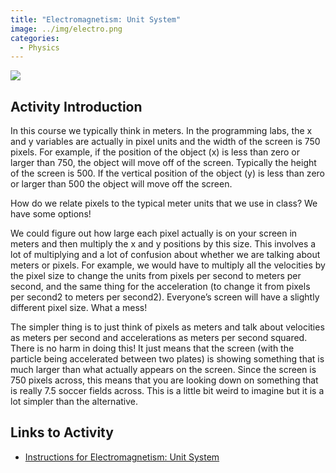 ```yaml
---
title: "Electromagnetism: Unit System"
image: ../img/electro.png
categories:
  - Physics
---
```


![](../img/electro.png)

## Activity Introduction

In this course we typically think in meters. In the programming labs, the x and y variables are actually in pixel units and the width of the screen is 750 pixels. For example, if the position of the object (x) is less than zero or larger than 750, the object will move off of the screen. Typically the height of the screen is 500. If the vertical position of the object (y) is less than zero or larger than 500 the object will move off the screen.

How do we relate pixels to the typical meter units that we use in class? We have some options!

We could figure out how large each pixel actually is on your screen in meters and then multiply the x and y positions by this size. This involves a lot of multiplying and a lot of confusion about whether we are talking about meters or pixels. For example, we would have to multiply all the velocities by the pixel size to change the units from pixels per second to meters per second, and the same thing for the acceleration (to change it from pixels per second2 to meters per second2). Everyone's screen will have a slightly different pixel size. What a mess!

The simpler thing is to just think of pixels as meters and talk about velocities as meters per second and accelerations as meters per second squared. There is no harm in doing this! It just means that the screen (with the particle being accelerated between two plates) is showing something that is much larger than what actually appears on the screen. Since the screen is 750 pixels across, this means that you are looking down on something that is really 7.5 soccer fields across. This is a little bit weird to imagine but it is a lot simpler than the alternative.

## Links to Activity
* [Instructions for Electromagnetism: Unit System](https://www.asc.ohio-state.edu/orban.14/physics_coding/units.html)

